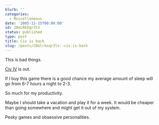 ```yaml
---
blurb: ''
categories:
  - Miscellaneous
date: '2005-11-15T00:00:00'
id: 20eLRkXqr3lV
status: published
type: post
title: Civ is back
slug: /posts/20elrkxqr3lv--civ-is-back
---
```


This is bad things. 

[Civ IV](http://www.2kgames.com/civ4/home.htm) is out. 

If I buy this game there is a good chance my average amount of sleep will go from 6-7 hours a night to 2-3.

So much for my productivity. 

Maybe I should take a vacation and play it for a week. It would be cheaper than going somewhere and might get it out of my system. 

Pesky games and obsessive personalities.
